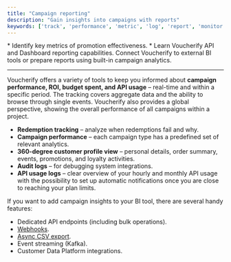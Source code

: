 ```yaml
---
title: "Campaign reporting"
description: "Gain insights into campaigns with reports"
keywords: ['track', 'performance', 'metric', 'log', 'report', 'monitor', 'business intelligence', 'BI', 'analytics', 'insight', 'webhook', 'export', 'audit', 'event']
---
```


<Note>
  * Identify key metrics of promotion effectiveness.
  * Learn Voucherify API and Dashboard reporting capabilities.
</Note>

<Check>
  Connect Voucherify to external BI tools or prepare reports using built-in campaign analytics.
</Check>

***

Voucherify offers a variety of tools to keep you informed about **campaign performance, ROI, budget spent, and API usage** – real-time and within a specific period. The tracking covers aggregate data and the ability to browse through single events. Voucherify also provides a global perspective, showing the overall performance of all campaigns within a project.

* **Redemption tracking** – analyze when redemptions fail and why.
* **Campaign performance** – each campaign type has a predefined set of relevant analytics.
* **360-degree customer profile view** – personal details, order summary, events, promotions, and loyalty activities.
* **Audit logs** – for debugging system integrations.
* **API usage logs** – clear overview of your hourly and monthly API usage with the possibility to set up automatic notifications once you are close to reaching your plan limits.

If you want to add campaign insights to your BI tool, there are several handy features:

* Dedicated API endpoints (including bulk operations).
* [Webhooks](/api-reference/introduction-to-webhooks).
* [Async CSV export](https://support.voucherify.io/article/543-data-export "Data Export").
* Event streaming (Kafka).
* Customer Data Platform integrations.
